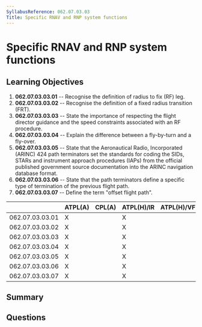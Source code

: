 ```yaml
---
SyllabusReference: 062.07.03.03
Title: Specific RNAV and RNP system functions
---
```


# Specific RNAV and RNP system functions

## Learning Objectives

1. **062.07.03.03.01** -- Recognise the definition of radius to fix (RF) leg.
2. **062.07.03.03.02** -- Recognise the definition of a fixed radius transition
   (FRT).
3. **062.07.03.03.03** -- State the importance of respecting the flight director
   guidance and the speed constraints associated with an RF procedure.
4. **062.07.03.03.04** -- Explain the difference between a fly-by-turn and a
   fly-over.
5. **062.07.03.03.05** -- State that the Aeronautical Radio, Incorporated (ARINC)
   424 path terminators set the standards for coding the SIDs, STARs and
   instrument approach procedures (IAPs) from the official published government
   source documentation into the ARINC navigation database format.
6. **062.07.03.03.06** -- State that the path terminators define a specific type
   of termination of the previous flight path.
7. **062.07.03.03.07** -- Define the term "offset flight path".

|                 | ATPL(A) | CPL(A) | ATPL(H)/IR | ATPL(H)/VFR | CPL(H) | IR  | CBIR(A) |
| --------------- | ------- | ------ | ---------- | ----------- | ------ | --- | ------- |
| 062.07.03.03.01 | X       |        | X          |             |        | X   | X       |
| 062.07.03.03.02 | X       |        | X          |             |        | X   | X       |
| 062.07.03.03.03 | X       |        | X          |             |        | X   | X       |
| 062.07.03.03.04 | X       |        | X          |             |        | X   | X       |
| 062.07.03.03.05 | X       |        | X          |             |        | X   |         |
| 062.07.03.03.06 | X       |        | X          |             |        | X   |         |
| 062.07.03.03.07 | X       |        | X          |             |        | X   | X       |

## Summary

## Questions
